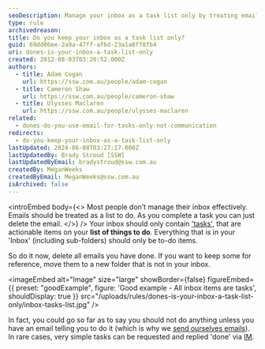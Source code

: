 ```yaml
---
seoDescription: Manage your inbox as a task list only by treating emails as actionable items and deleting completed tasks.
type: rule
archivedreason:
title: Do you keep your inbox as a task list only?
guid: 69dd06ee-2a9a-47ff-af6d-23a1a8ff8fb4
uri: dones-is-your-inbox-a-task-list-only
created: 2012-08-03T03:20:52.000Z
authors:
  - title: Adam Cogan
    url: https://ssw.com.au/people/adam-cogan
  - title: Cameron Shaw
    url: https://ssw.com.au/people/cameron-shaw
  - title: Ulysses Maclaren
    url: https://ssw.com.au/people/ulysses-maclaren
related:
  - dones-do-you-use-email-for-tasks-only-not-communication
redirects:
  - do-you-keep-your-inbox-as-a-task-list-only
lastUpdated: 2024-06-08T03:27:17.000Z
lastUpdatedBy: Brady Stroud [SSW]
lastUpdatedByEmail: bradystroud@ssw.com.au
createdBy: MeganWeeks
createdByEmail: MeganWeeks@ssw.com.au
isArchived: false
---
```


<introEmbed
  body={<>
Most people don’t manage their inbox effectively. Emails should be treated as a list to do. As you complete a task you can just delete the email.
  </>}
/>
Your inbox should only contain ['tasks'](/dones-do-you-use-email-for-tasks-only-not-communication), that are actionable items on your **list of things to do**. Everything that is in your 'Inbox' (including sub-folders) should only be to-do items.

So do it now, delete all emails you have done. If you want to keep some for reference, move them to a new folder that is not in your inbox.

<imageEmbed
  alt="Image"
  size="large"
  showBorder={false}
  figureEmbed={{
    preset: "goodExample",
    figure: 'Good example - All inbox items are tasks',
    shouldDisplay: true
  }}
  src="/uploads/rules/dones-is-your-inbox-a-task-list-only/inbox-tasks-list.jpg"
/>

In fact, you could go so far as to say you should not do anything unless you have an email telling you to do it (which is why we [send ourselves emails](/dones-do-you-send-yourself-emails)). In rare cases, very simple tasks can be requested and replied 'done' via [IM](/rules-to-better-im).
